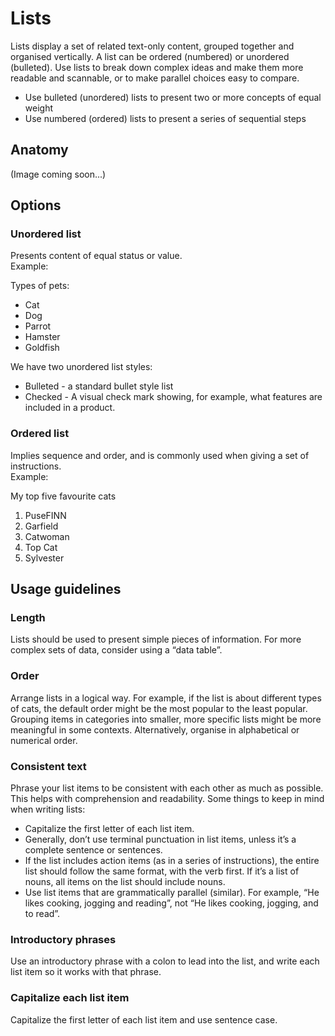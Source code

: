 # Lists

Lists display a set of related text-only content, grouped together and organised vertically. A list can be ordered (numbered) or unordered (bulleted). Use lists to break down complex ideas and make them more readable and scannable, or to make parallel choices easy to compare.

- Use bulleted (unordered) lists to present two or more concepts of equal weight
- Use numbered (ordered) lists to present a series of sequential steps

## Anatomy

(Image coming soon...)

## Options

### Unordered list

Presents content of equal status or value.  
Example:

Types of pets:

- Cat
- Dog
- Parrot
- Hamster
- Goldfish

We have two unordered list styles:

- Bulleted - a standard bullet style list
- Checked - A visual check mark showing, for example, what features are included in a product.

### Ordered list

Implies sequence and order, and is commonly used when giving a set of instructions.  
Example:

My top five favourite cats

1.  PuseFINN
2.  Garfield
3.  Catwoman
4.  Top Cat
5.  Sylvester

## Usage guidelines

### Length

Lists should be used to present simple pieces of information. For more complex sets of data, consider using a “data table”.

### Order

Arrange lists in a logical way. For example, if the list is about different types of cats, the default order might be the most popular to the least popular. Grouping items in categories into smaller, more specific lists might be more meaningful in some contexts. Alternatively, organise in alphabetical or numerical order.

### Consistent text

Phrase your list items to be consistent with each other as much as possible. This helps with comprehension and readability.
Some things to keep in mind when writing lists:

- Capitalize the first letter of each list item.
- Generally, don’t use terminal punctuation in list items, unless it’s a complete sentence or sentences.
- If the list includes action items (as in a series of instructions), the entire list should follow the same format, with the verb first. If it’s a list of nouns, all items on the list should include nouns.
- Use list items that are grammatically parallel (similar). For example, “He likes cooking, jogging and reading”, not “He likes cooking, jogging, and to read”.

### Introductory phrases

Use an introductory phrase with a colon to lead into the list, and write each list item so it works with that phrase.

### Capitalize each list item

Capitalize the first letter of each list item and use sentence case.
